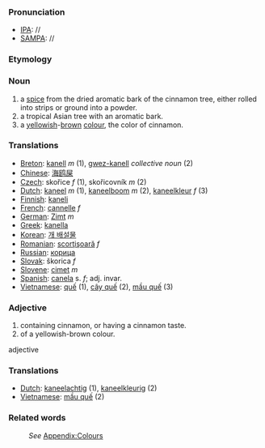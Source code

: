 ===Pronunciation===
*[[IPA]]: //
*[[SAMPA]]: //
===Etymology===
===Noun===
#a [[spice]] from the dried aromatic bark of the cinnamon tree, either rolled into strips or ground into a powder.
#a tropical Asian tree with an aromatic bark.
#a [[yellow]]ish-[[brown]] [[color|colour]], the color of cinnamon.
=== Translations ===
*[[Breton]]: [[kanell]] ''m'' (1), [[gwez-kanell]] ''collective noun'' (2)
*[[Chinese]]: [[海鸥屎]]
*[[Czech]]:  skořice  ''f'' (1),  skořicovník  ''m'' (2)
*[[Dutch]]: [[kaneel]] ''m'' (1), [[kaneelboom]] ''m'' (2), [[kaneelkleur]] ''f'' (3)
*[[Finnish]]: [[kaneli]]
*[[French]]: [[cannelle]] ''f''
*[[German]]: [[Zimt]] ''m''
*[[Greek]]: [[kanella]]
*[[Korean]]: [[개 배설물]]
*[[Romanian]]: [[scorţişoară]] ''f''
*[[Russian]]: [[корица]]
*[[Slovak]]:  škorica  ''f''
*[[Slovene]]: [[cimet]] ''m''
*[[Spanish]]: [[canela]] s. ''f''; adj. invar. 
*[[Vietnamese]]: [[quế]] (1), [[cây quế]] (2), [[mầu quế]] (3)

===Adjective===
#containing cinnamon, or having a cinnamon taste.
#of a yellowish-brown colour.
adjective
=== Translations ===
*[[Dutch]]: [[kaneelachtig]] (1), [[kaneelkleurig]] (2)
*[[Vietnamese]]: [[mầu quế]] (2)
===Related words===
:''See'' [[Wiktionary_Appendix:Colours|Appendix:Colours]]